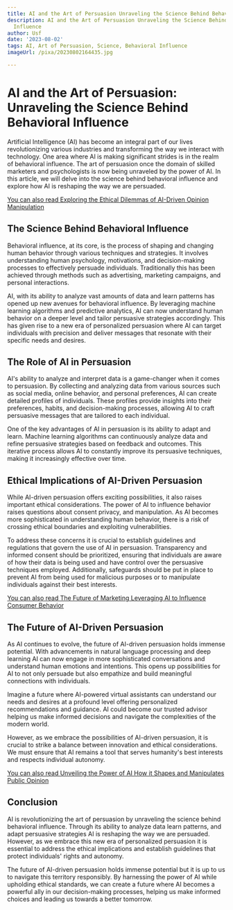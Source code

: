 ```yaml
---
title: AI and the Art of Persuasion Unraveling the Science Behind Behavioral Influence
description: AI and the Art of Persuasion Unraveling the Science Behind Behavioral
  Influence
author: Usf
date: '2023-08-02'
tags: AI, Art of Persuasion, Science, Behavioral Influence
imageUrl: /pixa/20230802164435.jpg

---
```

# AI and  the Art of Persuasion: Unraveling the Science Behind Behavioral Influence

Artificial Intelligence (AI) has become an  integral part of our lives revolutionizing various industries and transforming the way we interact with technology. One  area where AI is making  significant strides is in the realm of behavioral influence. The art of persuasion once the domain of skilled marketers and psychologists is now being unraveled by the  power of AI.  In this article, we will delve into the science behind behavioral influence and explore how AI is reshaping the way we are persuaded.

[You can  also read  Exploring the Ethical Dilemmas of AI-Driven Opinion Manipulation](Exploring%20the%20Ethical%20Dilemmas%20of%20AI-Driven%20Opinion%20Manipulation)


## The Science Behind Behavioral Influence

Behavioral influence, at its core, is the process of shaping and changing human  behavior through various techniques and strategies. It involves understanding human psychology, motivations, and decision-making processes to effectively persuade individuals. Traditionally this has been achieved through methods such as advertising, marketing campaigns, and personal interactions.

AI, with its ability  to analyze vast  amounts of data and learn patterns has opened up new avenues for behavioral influence. By leveraging machine learning algorithms and predictive analytics, AI can now understand human  behavior on a deeper level and tailor persuasive strategies accordingly. This has  given rise to a new era of personalized persuasion where AI can target individuals with precision and deliver messages that resonate with  their specific needs  and desires.

## The Role of AI in Persuasion

AI's ability to analyze and interpret data is  a game-changer when  it comes  to persuasion. By collecting and analyzing data  from various sources such as social media,  online behavior, and personal  preferences, AI can create detailed profiles of individuals. These profiles provide insights into their preferences, habits,  and decision-making processes, allowing  AI to craft persuasive messages that are tailored to each individual.

One of the key advantages of AI  in  persuasion  is its ability to adapt and learn. Machine learning algorithms can continuously analyze data and refine  persuasive strategies based on  feedback and outcomes. This iterative process  allows AI to constantly improve  its persuasive techniques, making  it increasingly effective  over time.

## Ethical  Implications of AI-Driven  Persuasion

While  AI-driven persuasion offers exciting possibilities, it also raises important ethical considerations. The power of AI to influence behavior  raises questions about consent privacy,  and manipulation. As AI becomes more sophisticated in  understanding  human  behavior, there is a risk  of crossing ethical boundaries and exploiting vulnerabilities.

To address these concerns it is  crucial to establish guidelines and regulations that govern the use of AI in persuasion. Transparency and informed consent should be prioritized, ensuring that individuals are aware of how  their data is being used and have control over  the persuasive techniques  employed. Additionally, safeguards should be  put in place to prevent AI from being used for  malicious purposes or to manipulate individuals against their best interests.

[You can also read The Future of Marketing  Leveraging AI to Influence Consumer Behavior](The%20Future%20of%20Marketing%20Leveraging%20AI%20to%20Influence%20Consumer%20Behavior)


##  The Future of AI-Driven Persuasion

As AI continues to evolve,  the future of AI-driven persuasion holds immense potential. With  advancements in natural language processing and deep learning AI can now engage in more sophisticated conversations and understand human emotions and intentions. This opens up possibilities for AI to not only persuade  but also empathize and build meaningful connections with individuals.

Imagine a future where AI-powered virtual assistants  can understand our needs  and desires at a profound level offering personalized recommendations and guidance. AI could become our trusted advisor helping us make informed decisions  and navigate the complexities of the modern world.

However, as we  embrace  the possibilities of AI-driven persuasion, it is  crucial to strike a balance between innovation and ethical considerations. We must ensure that AI  remains a tool that  serves humanity's best interests and respects individual autonomy.

[You can also read Unveiling the Power of AI How it Shapes and Manipulates Public Opinion](Unveiling%20the%20Power%20of%20AI%20How%20it%20Shapes%20and%20Manipulates%20Public%20Opinion)


## Conclusion

AI is revolutionizing the art of persuasion  by unraveling the science behind behavioral influence. Through  its ability to analyze data  learn patterns,  and adapt persuasive strategies AI is reshaping the way  we are persuaded.  However, as we  embrace this new era of personalized persuasion it is essential to address the  ethical  implications and establish guidelines that protect individuals' rights and autonomy.

The future of AI-driven persuasion holds immense potential but it is up  to us  to  navigate this territory responsibly. By harnessing the power of AI while upholding ethical standards, we can create a future where AI becomes a powerful ally in our decision-making processes, helping us make informed choices and  leading us  towards a better tomorrow.